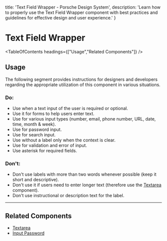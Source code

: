 
  title: 'Text Field Wrapper - Porsche Design System',
  description: 'Learn how to properly use the Text Field Wrapper component with best practices and guidelines for effective design and user experience.'
}

# Text Field Wrapper <ComponentStatus tagName="p-text-field-wrapper"></ComponentStatus>

<TableOfContents headings={["Usage","Related Components"]} />

## Usage

The following segment provides instructions for designers and developers regarding the appropriate utilization of this
component in various situations.

### Do:

- Use when a text input of the user is required or optional.
- Use it for forms to help users enter text.
- Use for various input types (number, email, phone number, URL, date, time, month & week).
- Use for password input.
- Use for search input.
- Use without a label only when the context is clear.
- Use for validation and error of input.
- Use asterisk for required fields.

### Don't:

- Don't use labels with more than two words whenever possible (keep it short and descriptive).
- Don't use it if users need to enter longer text (therefore use the [Textarea](/components/textarea-wrapper) component).
- Don't use instructional or description text for the label.

---

## Related Components

- [Textarea](/components/textarea-wrapper)
- [Input Password](/components/input-password)
